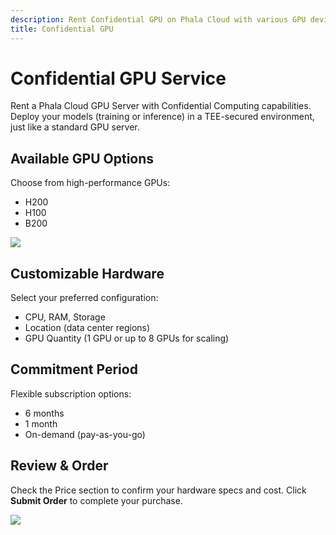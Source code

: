 ```yaml
---
description: Rent Confidential GPU on Phala Cloud with various GPU device and flexible subscription.
title: Confidential GPU
---
```


# Confidential GPU Service

Rent a Phala Cloud GPU Server with Confidential Computing capabilities. Deploy your models (training or inference) in a TEE-secured environment, just like a standard GPU server.

## Available GPU Options

Choose from high-performance GPUs:

- H200
- H100
- B200

<Frame caption="GPU Device">
    <img src="/images/confidential-ai/confidential-gpu/gpu-tee-01.png" />
</Frame>

## Customizable Hardware

Select your preferred configuration:

- CPU, RAM, Storage
- Location (data center regions)
- GPU Quantity (1 GPU or up to 8 GPUs for scaling)

## Commitment Period

Flexible subscription options:

- 6 months
- 1 month
- On-demand (pay-as-you-go)

## Review & Order

Check the Price section to confirm your hardware specs and cost. Click **Submit Order** to complete your purchase.

<Frame caption="Review & Submit Order">
    <img src="/images/confidential-ai/confidential-gpu/gpu-tee-02.png" />
</Frame>
